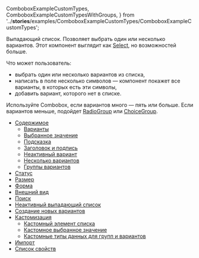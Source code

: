 
  ComboboxExampleCustomTypes,
  ComboboxExampleCustomTypesWithGroups,
} from '../__stories__/examples/ComboboxExampleCustomTypes/ComboboxExampleCustomTypes';

Выпадающий список. Позволяет выбрать один или несколько вариантов.
Этот компонент выглядит как [Select](?path=/docs/components-select--playground),
но возможностей больше.

<ComboboxExampleItems />

Что может пользователь:

- выбрать один или несколько вариантов из списка,
- написать в поле несколько символов — компонент покажет все варианты, в которых есть эти символы,
- добавить вариант, которого нет в списке.

Используйте Combobox, если вариантов много — пять или больше. Если вариантов меньше,
подойдет [RadioGroup](##LIBS.STAND|stand:uikit-components-radiogroup-stable)
или [ChoiceGroup](##LIBS.STAND|stand:uikit-choicegroup-stable).

<MdxMenu>

- [Содержимое](##LIBS.STAND.DEV|stand:uikit-components-combobox-stable|hash:содержимое-списка)
  - [Варианты](##LIBS.STAND.DEV|stand:uikit-components-combobox-stable|hash:варианты)
  - [Выбранное значение](##LIBS.STAND.DEV|stand:uikit-components-combobox-stable|hash:выбранное-значение)
  - [Подсказка](##LIBS.STAND.DEV|stand:uikit-components-combobox-stable|hash:подсказка)
  - [Заголовок и подпись](##LIBS.STAND.DEV|stand:uikit-components-combobox-stable|hash:заголовок-и-подпись)
  - [Неактивный вариант](##LIBS.STAND.DEV|stand:uikit-components-combobox-stable|hash:неактивный-элемент-списка)
  - [Несколько вариантов](##LIBS.STAND.DEV|stand:uikit-components-combobox-stable|hash:несколько-вариантов)
  - [Группы вариантов](##LIBS.STAND.DEV|stand:uikit-components-combobox-stable|hash:группы-вариантов)
- [Статус](##LIBS.STAND.DEV|stand:uikit-components-combobox-stable|hash:статус-поля)
- [Размер](##LIBS.STAND.DEV|stand:uikit-components-combobox-stable|hash:размер)
- [Форма](##LIBS.STAND.DEV|stand:uikit-components-combobox-stable|hash:форма)
- [Внешний вид](##LIBS.STAND.DEV|stand:uikit-components-combobox-stable|hash:внешний-вид)
- [Поиск](##LIBS.STAND.DEV|stand:uikit-components-combobox-stable|hash:поиск)
- [Неактивный выпадающий список](##LIBS.STAND.DEV|stand:uikit-components-combobox-stable|hash:неактивный-выпадающий-список)
- [Создание новых вариантов](##LIBS.STAND.DEV|stand:uikit-components-combobox-stable|hash:создание-новых-вариантов)
- [Кастомизация](##LIBS.STAND.DEV|stand:uikit-components-combobox-stable|hash:кастомизация)
  - [Кастомный элемент списка](##LIBS.STAND.DEV|stand:uikit-components-combobox-stable|hash:кастомный-элемент-списка)
  - [Кастомное выбранное значение](##LIBS.STAND.DEV|stand:uikit-components-combobox-stable|hash:кастомное-выбранное-значение)
  - [Кастомные типы данных для групп и вариантов](##LIBS.STAND.DEV|stand:uikit-components-combobox-stable|hash:кастомные-типы-данных-для-групп-и-вариантов)
- [Импорт](##LIBS.STAND.DEV|stand:uikit-components-combobox-stable|hash:импорт)
- [Список свойств](##LIBS.STAND.DEV|stand:uikit-components-combobox-stable|hash:свойства)

</MdxMenu>
